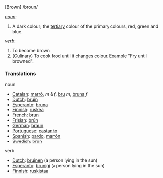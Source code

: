[Brown]  /broun/

''[[noun]]'':

#A dark colour; the [[tertiary]] colour of the primary colours, red, green and blue.

''[[verb]]'':
#To become brown
#(Culinary) To cook food until it changes colour. Example "Fry until browned".


===Translations===
noun
*[[Catalan]]: [[marró]], ''m'' & ''f'', [[bru]] ''m'', [[bruna]] ''f''
*[[Dutch]]: [[bruin]]
*[[Esperanto]]: [[bruna]]
*[[Finnish]]: [[ruskea]]
*[[French]]: [[brun]]
*[[Frisian]]: [[brún]]
*[[German]]: [[braun]]
*[[Portuguese]]: [[castanho]]
*[[Spanish]]: [[pardo]],  [[marrón]]
*[[Swedish]]: [[brun]]

verb
*[[Dutch]]: [[bruinen]] (a person lying in the sun)
*[[Esperanto]]: [[brunigi]] (a person lying in the sun)
*[[Finnish]]: [[ruskistaa]]